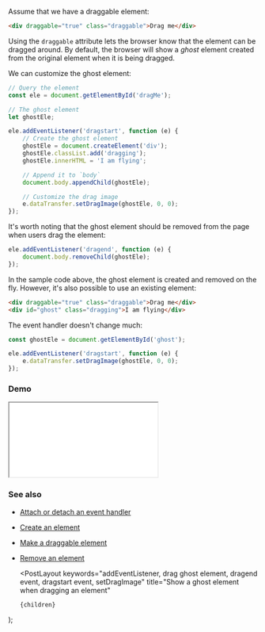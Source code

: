 
Assume that we have a draggable element:

```html
<div draggable="true" class="draggable">Drag me</div>
```

Using the `draggable` attribute lets the browser know that the element can be dragged around. By default, the browser will show a _ghost_ element created from the original element when it is being dragged.

We can customize the ghost element:

```js
// Query the element
const ele = document.getElementById('dragMe');

// The ghost element
let ghostEle;

ele.addEventListener('dragstart', function (e) {
    // Create the ghost element
    ghostEle = document.createElement('div');
    ghostEle.classList.add('dragging');
    ghostEle.innerHTML = 'I am flying';

    // Append it to `body`
    document.body.appendChild(ghostEle);

    // Customize the drag image
    e.dataTransfer.setDragImage(ghostEle, 0, 0);
});
```

It's worth noting that the ghost element should be removed from the page when users drag the element:

```js
ele.addEventListener('dragend', function (e) {
    document.body.removeChild(ghostEle);
});
```

In the sample code above, the ghost element is created and removed on the fly. However, it's also possible to use an existing element:

```html
<div draggable="true" class="draggable">Drag me</div>
<div id="ghost" class="dragging">I am flying</div>
```

The event handler doesn't change much:

```js
const ghostEle = document.getElementById('ghost');

ele.addEventListener('dragstart', function (e) {
    e.dataTransfer.setDragImage(ghostEle, 0, 0);
});
```

### Demo

<iframe src="/demo/show-a-ghost-element-when-dragging-an-element/index.html"></iframe>

### See also

-   [Attach or detach an event handler](/attach-or-detach-an-event-handler)
-   [Create an element](/create-an-element)
-   [Make a draggable element](/make-a-draggable-element)
-   [Remove an element](/remove-an-element)

    <PostLayout
        keywords="addEventListener, drag ghost element, dragend event, dragstart event, setDragImage"
        title="Show a ghost element when dragging an element"
    >
        {children}
    </PostLayout>
);
